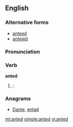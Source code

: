 ==English==

===Alternative forms===
* [[anteed]]
* [[anteied]]
===Pronunciation===
{{audio|en-us-anted.ogg|Audio (US)}}

===Verb===
''' anted '''

# {{past of|[[ante]]|nodot=1}}; {{alternative spelling of|[[anteed]]|nocap=1}}

===Anagrams===
* [[Dante#English|Dante]], [[entad#English|entad]]

[[ml:anted]]
[[simple:anted]]
[[vi:anted]]